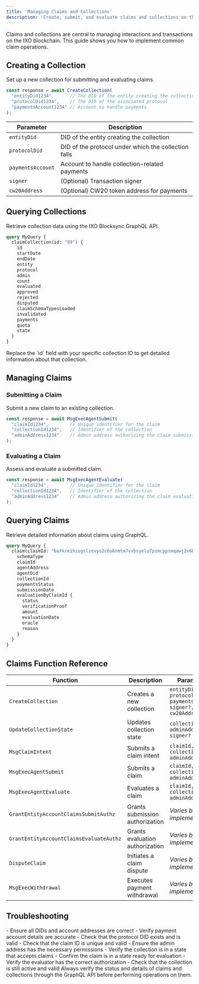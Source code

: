 ```yaml
---
title: 'Managing Claims and Collections'
description: 'Create, submit, and evaluate claims and collections on the IXO blockchain using the Spatial Web Multiclient SDK'
---
```


Claims and collections are central to managing interactions and transactions on the IXO blockchain. This guide shows you how to implement common claim operations.

## Creating a Collection

Set up a new collection for submitting and evaluating claims.

```typescript
const response = await CreateCollection(
  "entityDid1234",      // The DID of the entity creating the collection
  "protocolDid1234",    // The DID of the associated protocol
  "paymentsAccount1234" // Account to handle payments
);
```

| Parameter | Description |
| --------- | ----------- |
| `entityDid` | DID of the entity creating the collection |
| `protocolDid` | DID of the protocol under which the collection falls |
| `paymentsAccount` | Account to handle collection-related payments |
| `signer` | (Optional) Transaction signer |
| `cw20Address` | (Optional) CW20 token address for payments |

## Querying Collections

Retrieve collection data using the IXO Blocksync GraphQL API.

```graphql
query MyQuery {
  claimCollection(id: "99") {
    id
    startDate
    endDate
    entity
    protocol
    admin
    count
    evaluated
    approved
    rejected
    disputed
    claimSchemaTypesLoaded
    invalidated
    payments
    quota
    state
  }
}
```

<Tip>
  Replace the `id` field with your specific collection ID to get detailed information about that collection.
</Tip>

## Managing Claims

### Submitting a Claim

Submit a new claim to an existing collection.

```typescript
const response = await MsgExecAgentSubmit(
  "claimId1234",        // Unique identifier for the claim
  "collectionId1234",   // Identifier of the collection
  "adminAddress1234"    // Admin address authorizing the claim submission
);
```

### Evaluating a Claim

Assess and evaluate a submitted claim.

```typescript
const response = await MsgExecAgentEvaluate(
  "claimId1234",        // Unique identifier for the claim
  "collectionId1234",   // Identifier of the collection
  "adminAddress1234"    // Admin address authorizing the claim evaluation
);
```

## Querying Claims

Retrieve detailed information about claims using GraphQL.

```graphql
query MyQuery {
  claim(claimId: "bafkreihzugslzexyu2c6o6nmtm7vxbsyelo7pzmcppsmqawj2s6blmgojy") {
    schemaType
    claimId
    agentAddress
    agentDid
    collectionId
    paymentsStatus
    submissionDate
    evaluationByClaimId {
      status
      verificationProof
      amount
      evaluationDate
      oracle
      reason
    }
  }
}
```

## Claims Function Reference

| Function | Description | Parameters |
| -------- | ----------- | ---------- |
| `CreateCollection` | Creates a new collection | `entityDid, protocolDid, paymentsAccount, signer?, cw20Address?` |
| `UpdateCollectionState` | Updates collection state | `collectionId, adminAddress, signer?` |
| `MsgClaimIntent` | Submits a claim intent | `claimId, collectionId, adminAddress` |
| `MsgExecAgentSubmit` | Submits a claim | `claimId, collectionId, adminAddress` |
| `MsgExecAgentEvaluate` | Evaluates a claim | `claimId, collectionId, adminAddress` |
| `GrantEntityAccountClaimsSubmitAuthz` | Grants submission authorization | *Varies by implementation* |
| `GrantEntityAccountClaimsEvaluateAuthz` | Grants evaluation authorization | *Varies by implementation* |
| `DisputeClaim` | Initiates a claim dispute | *Varies by implementation* |
| `MsgExecWithdrawal` | Executes payment withdrawal | *Varies by implementation* |

## Troubleshooting

<Accordion title="Invalid Collection Parameters">
  - Ensure all DIDs and account addresses are correct
  - Verify payment account details are accurate
  - Check that the protocol DID exists and is valid
</Accordion>

<Accordion title="Claim Submission Errors">
  - Check that the claim ID is unique and valid
  - Ensure the admin address has the necessary permissions
  - Verify the collection is in a state that accepts claims
</Accordion>

<Accordion title="Evaluation Issues">
  - Confirm the claim is in a state ready for evaluation
  - Verify the evaluator has the correct authorization
  - Check that the collection is still active and valid
</Accordion>

<Tip>
  Always verify the status and details of claims and collections through the GraphQL API before performing operations on them.
</Tip>